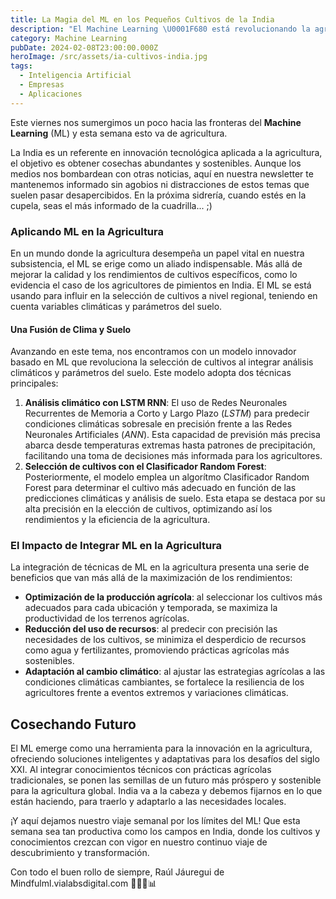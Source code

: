 ```yaml
---
title: La Magia del ML en los Pequeños Cultivos de la India
description: "El Machine Learning \U0001F680 está revolucionando la agricultura \U0001F331, mejorando cultivos y predicciones climáticas \U0001F326️. Sumérgete sin agobios en el futuro de la tecnología y la naturaleza. ✨\U0001F4CA"
category: Machine Learning
pubDate: 2024-02-08T23:00:00.000Z
heroImage: /src/assets/ia-cultivos-india.jpg
tags:
  - Inteligencia Artificial
  - Empresas
  - Aplicaciones
---
```


Este viernes nos sumergimos un poco hacia las fronteras del **Machine Learning** (ML) y esta semana esto va de agricultura.

La India es un referente en innovación tecnológica aplicada a la agricultura, el objetivo es obtener cosechas abundantes y sostenibles. Aunque los medios nos bombardean con otras noticias, aquí en nuestra newsletter te mantenemos informado sin agobios ni distracciones de estos temas que suelen pasar desapercibidos. En la próxima sidrería, cuando estés en la cupela, seas el más informado de la cuadrilla...
;)

### Aplicando ML en la Agricultura

En un mundo donde la agricultura desempeña un papel vital en nuestra subsistencia, el ML se erige como un aliado indispensable. Más allá de mejorar la calidad y los rendimientos de cultivos específicos, como lo evidencia el caso de los agricultores de pimientos en India. El ML se está usando para influir en la selección de cultivos a nivel regional, teniendo en cuenta variables climáticas y parámetros del suelo.

#### Una Fusión de Clima y Suelo

Avanzando en este tema, nos encontramos con un modelo innovador basado en ML que revoluciona la selección de cultivos al integrar análisis climáticos y parámetros del suelo. Este modelo adopta dos técnicas principales:

1. **Análisis climático con LSTM RNN**: El uso de Redes Neuronales Recurrentes de Memoria a Corto y Largo Plazo (*LSTM*) para predecir condiciones climáticas sobresale en precisión frente a las Redes Neuronales Artificiales (*ANN*). Esta capacidad de previsión más precisa abarca desde temperaturas extremas hasta patrones de precipitación, facilitando una toma de decisiones más informada para los agricultores.
2. **Selección de cultivos con el Clasificador Random Forest**: Posteriormente, el modelo emplea un algorítmo Clasificador Random Forest para determinar el cultivo más adecuado en función de las predicciones climáticas y análisis de suelo. Esta etapa se destaca por su alta precisión en la elección de cultivos, optimizando así los rendimientos y la eficiencia de la agricultura.

### El Impacto de Integrar ML en la Agricultura

La integración de técnicas de ML en la agricultura presenta una serie de beneficios que van más allá de la maximización de los rendimientos:

* **Optimización de la producción agrícola**: al seleccionar los cultivos más adecuados para cada ubicación y temporada, se maximiza la productividad de los terrenos agrícolas.
* **Reducción del uso de recursos**: al predecir con precisión las necesidades de los cultivos, se minimiza el desperdicio de recursos como agua y fertilizantes, promoviendo prácticas agrícolas más sostenibles.
* **Adaptación al cambio climático**: al ajustar las estrategias agrícolas a las condiciones climáticas cambiantes, se fortalece la resiliencia de los agricultores frente a eventos extremos y variaciones climáticas.

## Cosechando Futuro

El ML emerge como una herramienta para la innovación en la agricultura, ofreciendo soluciones inteligentes y adaptativas para los desafíos del siglo XXI. Al integrar conocimientos técnicos con prácticas agrícolas tradicionales, se ponen las semillas de un futuro más próspero y sostenible para la agricultura global. India va a la cabeza y debemos fijarnos en lo que están haciendo, para traerlo y adaptarlo a las necesidades locales.

¡Y aquí dejamos nuestro viaje semanal por los límites del ML! Que esta semana sea tan productiva como los campos en India, donde los cultivos y conocimientos crezcan con vigor en nuestro continuo viaje de descubrimiento y transformación.

Con todo el buen rollo de siempre,
Raúl Jáuregui de Mindfulml.vialabsdigital.com 🌱💧🌞📊
